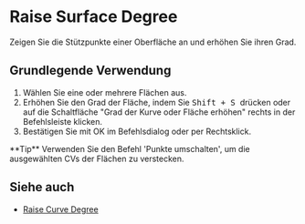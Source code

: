 
# Raise Surface Degree

<Reference shortcut="Shift + S" command="Raise Degree" button="Rechts von der Befehlsleiste" buttonIcon="button-raise-degree-curve-face"/>

Zeigen Sie die Stützpunkte einer Oberfläche an und erhöhen Sie ihren Grad.

## Grundlegende Verwendung

1. Wählen Sie eine oder mehrere Flächen aus.
2. Erhöhen Sie den Grad der Fläche, indem Sie <kbd> Shift + S </kbd> drücken oder auf die Schaltfläche "Grad der Kurve oder Fläche erhöhen" <ButtonIcon type="button-raise-degree-curve-face"/> rechts in der Befehlsleiste klicken.
3. Bestätigen Sie mit OK im Befehlsdialog oder per Rechtsklick.

<VideoPlayer fileName="raise-surface-degree"/>

<Callout type="info" emoji="💡">
    **Tip**
    Verwenden Sie den Befehl 'Punkte umschalten', um die ausgewählten CVs der Flächen zu verstecken.
<VideoPlayer fileName="raise-surface-degree-hidepoints"/>
</Callout>

## Siehe auch
- [Raise Curve Degree](raise-curve-degree)
